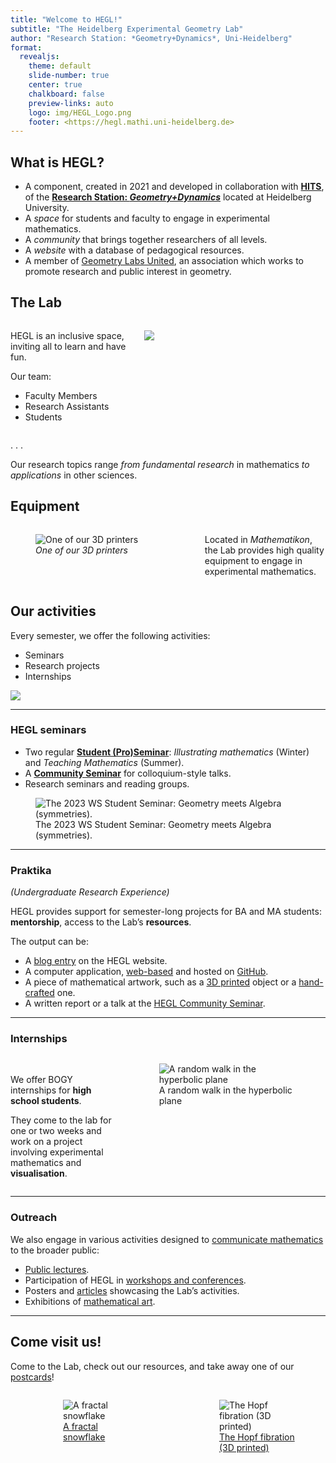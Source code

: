 ```yaml
---
title: "Welcome to HEGL!"
subtitle: "The Heidelberg Experimental Geometry Lab"
author: "Research Station: *Geometry+Dynamics*, Uni-Heidelberg"
format:
  revealjs:
    theme: default
    slide-number: true
    center: true
    chalkboard: false
    preview-links: auto
    logo: img/HEGL_Logo.png
    footer: <https://hegl.mathi.uni-heidelberg.de>
---
```


## What is HEGL?

- A component, created in 2021 and developed in collaboration with [**HITS**](https://www.h-its.org), of the [**Research Station: *Geometry+Dynamics***](https://geometry-dynamics.mathi.uni-heidelberg.de) located at Heidelberg University.
- A *space* for students and faculty to engage in experimental mathematics.
- A *community* that brings together researchers of all levels.
- A *website* with a database of pedagogical resources.
- A member of [Geometry Labs United](https://geometrylabs.net), an association which works to promote research and public interest in geometry.

## The Lab

:::: {.columns}

::: {.column width="40%"}
HEGL is an inclusive space, inviting all to learn and have fun.

Our team:

- Faculty Members
- Research Assistants
- Students
:::

::: {.column width="60%"}
![](img/TheLab.png)
:::

::::

. . .

Our research topics range *from fundamental research* in mathematics *to applications* in other sciences.

## Equipment

:::: {.columns}

::: {.column width="60%"}
![*One of our 3D printers*](img/3DPrinter.png)
:::

::: {.column width="40%"}
Located in *Mathematikon*, the Lab provides high quality equipment to engage in experimental mathematics.
:::

::::

## Our activities

Every semester, we offer the following activities:

- Seminars
- Research projects
- Internships

![](img/HEGL2023.png)

---

### HEGL seminars

- Two regular [**Student (Pro)Seminar**](https://hegl.mathi.uni-heidelberg.de/seminars/hegl-proseminar/): *Illustrating mathematics* (Winter) and *Teaching Mathematics* (Summer).
- A [**Community Seminar**](https://hegl.mathi.uni-heidelberg.de/seminars/hegl-community-seminar/) for colloquium-style talks.
- Research seminars and reading groups.

![The 2023 WS Student Seminar: Geometry meets Algebra (symmetries).](img/IM_WS2023.png)

---

### Praktika 
*(Undergraduate Research Experience)*

HEGL provides support for semester-long projects for BA and MA students: **mentorship**, access to the Lab's **resources**.

The output can be:

::: {.incremental}
- A [blog entry](https://hegl.mathi.uni-heidelberg.de/blog/) on the HEGL website.
- A computer application, [web-based](https://hegl.mathi.uni-heidelberg.de/galleries/online-apps/) and hosted on [GitHub](https://github.com/hegl-lab).
- A piece of mathematical artwork, such as a [3D printed](https://hegl.mathi.uni-heidelberg.de/galleries/3d-printed-models/) object or a [hand-crafted](https://hegl.mathi.uni-heidelberg.de/galleries/gallery/) one.
- A written report or a talk at the [HEGL Community Seminar](https://hegl.mathi.uni-heidelberg.de/seminars/hegl-community-seminar/).
:::

---

### Internships

:::: {.columns}

::: {.column width="40%"}
<br> We offer BOGY internships for **high school students**.

They come to the lab for one or two weeks and work on a project involving experimental mathematics and **visualisation**.
:::

::: {.column width=50%"}
![A random walk in the hyperbolic plane](img/Random_walk.png)
:::

::::

---

### Outreach

We also engage in various activities designed to [communicate mathematics](https://hegl.mathi.uni-heidelberg.de/outreach/) to the broader public:

::: {.incremental}
- [Public lectures](https://www.mathi.uni-heidelberg.de/~geodyn/Outreach/Public_Lectures.html).
- Participation of HEGL in [workshops and conferences](https://ms-math-computer.science/projects/dmv_math_art_23.html).
- Posters and [articles](https://structures.uni-heidelberg.de/news/STRUCTURES_Newsletter_2022_Apr.pdf) showcasing the Lab's activities.
- Exhibitions of [mathematical art](https://hegl.mathi.uni-heidelberg.de/galleries/gallery/).
:::

---

## Come visit us!

 Come to the Lab, check out our resources, and take away one of our [postcards](https://hegl.mathi.uni-heidelberg.de/galleries/postcards/)!

:::: {.columns}

::: {.column width="5%"}

:::

::: {.column width="42%"}
![ [A fractal snowflake](https://hegl.mathi.uni-heidelberg.de/wp-content/uploads/2023/02/Fractal_Snowflake.pdf) ](img/Snowflake.png)
:::

::: {.column width="3%"}

:::

:::{.column width="45.5%"}
![ [The Hopf fibration (3D printed)](https://hegl.mathi.uni-heidelberg.de/galleries/3d-printed-models/) ](img/Hopf.png)
:::

::::

